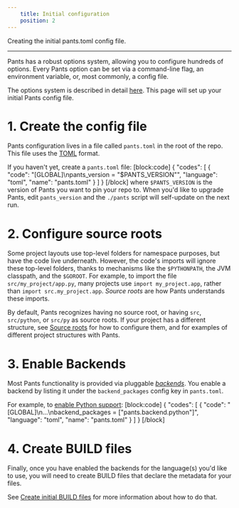 ```yaml
---
    title: Initial configuration
    position: 2
---
```


Creating the initial pants.toml config file.

---

Pants has a robust options system, allowing you to configure hundreds of options. Every Pants option can be set via a command-line flag, an environment variable, or, most commonly, a config file.

The options system is described in detail [here](doc:options). This page will set up your initial Pants config file.

# 1. Create the config file

Pants configuration lives in a file called `pants.toml` in the root of the repo. This file uses the [TOML](https://github.com/toml-lang/toml) format. 

If you haven't yet, create a `pants.toml` file:
[block:code]
{
  "codes": [
    {
      "code": "[GLOBAL]\npants_version = \"$PANTS_VERSION\"",
      "language": "toml",
      "name": "pants.toml"
    }
  ]
}
[/block]
where `$PANTS_VERSION` is the version of Pants you want to pin your repo to.  When you'd like to upgrade Pants, edit `pants_version` and the `./pants` script will self-update on the next run.

# 2. Configure source roots

Some project layouts use top-level folders for namespace purposes, but have the code live underneath. However, the code's imports will ignore these top-level folders, thanks to mechanisms like the `$PYTHONPATH`, the JVM classpath, and the `$GOROOT`. For example, to import the file `src/my_project/app.py`, many projects use `import my_project.app`, rather than `import src.my_project.app`. _Source roots_ are how Pants understands these imports.

By default, Pants recognizes having no source root, or having `src`, `src/python`, or `src/py` as source roots. If your project has a different structure, see [Source roots](doc:source-roots) for how to configure them, and for examples of different project structures with Pants.

# 3. Enable Backends

Most Pants functionality is provided via pluggable [_backends_](doc:enabling-backends). You enable a backend by listing it under the `backend_packages` config key in `pants.toml`.

For example, to [enable Python support](doc:python-backend):
[block:code]
{
  "codes": [
    {
      "code": "[GLOBAL]\n...\nbackend_packages = [\"pants.backend.python\"]",
      "language": "toml",
      "name": "pants.toml"
    }
  ]
}
[/block]
# 4. Create BUILD files

Finally, once you have enabled the backends for the language(s) you'd like to use, you will need to create BUILD files that declare the metadata for your files.

See [Create initial BUILD files](doc:create-initial-build-files) for more information about how to do that.